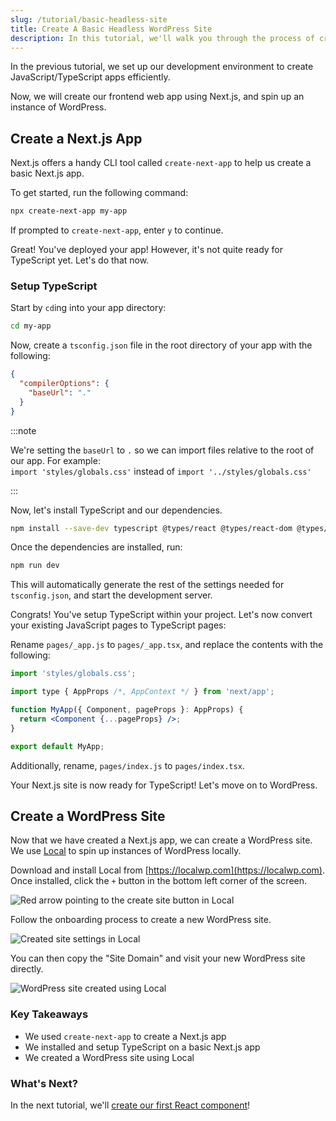 ```yaml
---
slug: /tutorial/basic-headless-site
title: Create A Basic Headless WordPress Site
description: In this tutorial, we'll walk you through the process of creating a basic headless WordPress site using Next.js and Local.
---
```


In the previous tutorial, we set up our development environment to create JavaScript/TypeScript apps efficiently.

Now, we will create our frontend web app using Next.js, and spin up an instance of WordPress.

## Create a Next.js App

Next.js offers a handy CLI tool called `create-next-app` to help us create a basic Next.js app.

To get started, run the following command:

```bash
npx create-next-app my-app
```

If prompted to `create-next-app`, enter `y` to continue.

Great! You've deployed your app! However, it's not quite ready for TypeScript yet. Let's do that now.

### Setup TypeScript

Start by `cd`ing into your app directory:

```bash
cd my-app
```

Now, create a `tsconfig.json` file in the root directory of your app with the following:

```json
{
  "compilerOptions": {
    "baseUrl": "."
  }
}
```

:::note

We're setting the `baseUrl` to `.` so we can import files relative to the root of our app. For example: <br />
`import 'styles/globals.css'` instead of `import '../styles/globals.css'`

:::

Now, let's install TypeScript and our dependencies.

```bash
npm install --save-dev typescript @types/react @types/react-dom @types/node
```

Once the dependencies are installed, run:

```bash
npm run dev
```

This will automatically generate the rest of the settings needed for `tsconfig.json`, and start the development server.

Congrats! You've setup TypeScript within your project. Let's now convert your existing JavaScript pages to TypeScript pages:

Rename `pages/_app.js` to `pages/_app.tsx`, and replace the contents with the following:

```jsx title=_app.tsx
import 'styles/globals.css';

import type { AppProps /*, AppContext */ } from 'next/app';

function MyApp({ Component, pageProps }: AppProps) {
  return <Component {...pageProps} />;
}

export default MyApp;
```

Additionally, rename, `pages/index.js` to `pages/index.tsx`.

Your Next.js site is now ready for TypeScript! Let's move on to WordPress.

## Create a WordPress Site

Now that we have created a Next.js app, we can create a WordPress site. We use [Local](https://localwp.com) to spin up instances of WordPress locally.

Download and install Local from [https://localwp.com](https://localwp.com). Once installed, click the `+` button in the bottom left corner of the screen.

<img
  src="/docs/img/localwp-create-site.png"
  alt="Red arrow pointing to the create site button in Local"
/>

Follow the onboarding process to create a new WordPress site.

<img
  src="/docs/img/localwp-site-created.png"
  alt="Created site settings in Local"
/>

You can then copy the "Site Domain" and visit your new WordPress site directly.

<img
  src="/docs/img/localwp-site-created-preview.png"
  alt="WordPress site created using Local"
/>

### Key Takeaways

- We used `create-next-app` to create a Next.js app
- We installed and setup TypeScript on a basic Next.js app
- We created a WordPress site using Local

### What's Next?

In the next tutorial, we'll [create our first React component](./first-react-component)!
